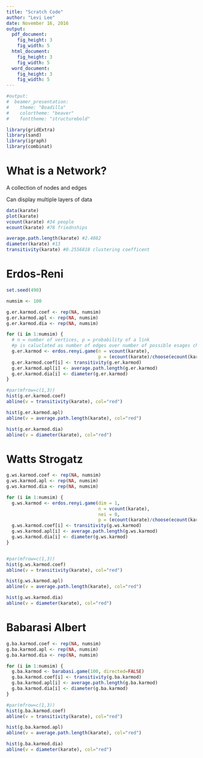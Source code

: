 ```yaml
---
title: "Scratch Code"
author: "Levi Lee"
date: November 16, 2016
output:
  pdf_document:
    fig_height: 3
    fig_width: 5
  html_document:
    fig_height: 3
    fig_width: 5
  word_document:
    fig_height: 3
    fig_width: 5
---
```


```r
#output:
#  beamer_presentation:
#    theme: "Boadilla"
#    colortheme: "beaver"
#    fonttheme: "structurebold"

library(gridExtra)
library(sand)
library(igraph)
library(combinat)
```

# What is a Network? 

A collection of nodes and edges 

Can display multiple layers of data 

```r
data(karate)
plot(karate)
vcount(karate) #34 people
ecount(karate) #78 friednships

average.path.length(karate) #2.4082
diameter(karate) #13
transitivity(karate) #0.2556818 clustering coefficent

```

# Erdos-Reni 

```r
set.seed(490)

numsim <- 100 

g.er.karmod.coef <- rep(NA, numsim)
g.er.karmod.apl <- rep(NA, numsim)
g.er.karmod.dia <- rep(NA, numsim)

for (i in 1:numsim) {
  # n = number of vertices, p = probability of a link
  #p is caluclated as number of edges over number of possible esages choose 2
  g.er.karmod <- erdos.renyi.game(n = vcount(karate), 
                                  p = (ecount(karate)/choose(ecount(karate), 2)))
  g.er.karmod.coef[i] <- transitivity(g.er.karmod)
  g.er.karmod.apl[i] <- average.path.length(g.er.karmod)
  g.er.karmod.dia[i] <- diameter(g.er.karmod)
}

#par(mfrow=c(1,3))
hist(g.er.karmod.coef)
abline(v = transitivity(karate), col="red")

hist(g.er.karmod.apl)
abline(v = average.path.length(karate), col="red")

hist(g.er.karmod.dia)
abline(v = diameter(karate), col="red")
```

# Watts Strogatz

```r
g.ws.karmod.coef <- rep(NA, numsim)
g.ws.karmod.apl <- rep(NA, numsim)
g.ws.karmod.dia <- rep(NA, numsim)

for (i in 1:numsim) {
  g.ws.karmod <- erdos.renyi.game(dim = 1, 
                                  n = vcount(karate), 
                                  nei = 0, 
                                  p = (ecount(karate)/choose(ecount(karate), 2)))
  g.ws.karmod.coef[i] <- transitivity(g.ws.karmod)
  g.ws.karmod.apl[i] <- average.path.length(g.ws.karmod)
  g.ws.karmod.dia[i] <- diameter(g.ws.karmod)
}


#par(mfrow=c(1,3))
hist(g.ws.karmod.coef)
abline(v = transitivity(karate), col="red")

hist(g.ws.karmod.apl)
abline(v = average.path.length(karate), col="red")

hist(g.ws.karmod.dia)
abline(v = diameter(karate), col="red")
```

# Babarasi Albert 

```r
g.ba.karmod.coef <- rep(NA, numsim)
g.ba.karmod.apl <- rep(NA, numsim)
g.ba.karmod.dia <- rep(NA, numsim)

for (i in 1:numsim) {
  g.ba.karmod <- barabasi.game(100, directed=FALSE)
  g.ba.karmod.coef[i] <- transitivity(g.ba.karmod)
  g.ba.karmod.apl[i] <- average.path.length(g.ba.karmod)
  g.ba.karmod.dia[i] <- diameter(g.ba.karmod)
}

#par(mfrow=c(1,3))
hist(g.ba.karmod.coef)
abline(v = transitivity(karate), col="red")

hist(g.ba.karmod.apl)
abline(v = average.path.length(karate), col="red")

hist(g.ba.karmod.dia)
abline(v = diameter(karate), col="red")
```

